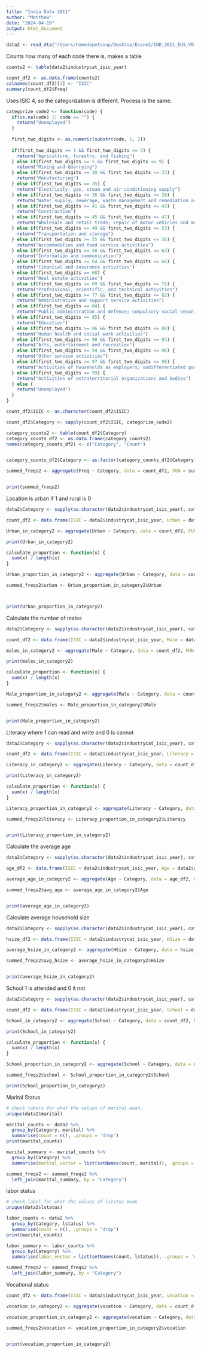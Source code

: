 ```yaml
---
title: "India Data 2011"
author: "Matthew"
date: "2024-04-19"
output: html_document
---
```


```r
data2 <- read_dta("/Users/homedepotsoup/Desktop/Econo2/IND_2011_EUS_V01_M_V06_A_GLD_ALL.dta")
```

Counts how many of each code there is, makes a table
```r
counts2 <- table(data2$industrycat_isic_year)

count_df2 <- as.data.frame(counts2)
colnames(count_df2)[1] <- "ISIC"
summary(count_df2$Freq)
```

Uses ISIC 4, so the categorization is different. Process is the same. 
```r
categorize_code2 <- function(code) {
  if(is.na(code) || code == "") {
    return("Unemployed")
  }
  
  first_two_digits <- as.numeric(substr(code, 1, 2))
  
  if(first_two_digits >= 1 && first_two_digits <= 3) {
    return("Agriculture, forestry, and fishing")
  } else if(first_two_digits >= 5 && first_two_digits <= 9) {
    return("Mining and Quarrying")
  } else if(first_two_digits >= 10 && first_two_digits <= 33) {
    return("Manufacturing")
  } else if(first_two_digits == 35) {
    return("Electricity, gas, steam and air conditioning supply")
  } else if(first_two_digits >= 36 && first_two_digits <= 39) {
    return("Water supply; sewerage, waste management and remediation activities")
  } else if(first_two_digits >= 41 && first_two_digits <= 43) {
    return("Construction")
  } else if(first_two_digits >= 45 && first_two_digits <= 47) {
    return("Wholesale and retail trade; repair of motor vehicles and motorcycles")
  } else if(first_two_digits >= 49 && first_two_digits <= 53) {
    return("Transportation and storage")
  } else if(first_two_digits >= 55 && first_two_digits <= 56) {
    return("Accommodation and food service activities")
  } else if(first_two_digits >= 58 && first_two_digits <= 63) {
    return("Information and communication")
  } else if(first_two_digits >= 64 && first_two_digits <= 66) {
    return("Financial and insurance activities")
  } else if(first_two_digits == 68) {
    return("Real estate activities")
  } else if(first_two_digits >= 69 && first_two_digits <= 75) {
    return("Professional, scientific, and technical activities")
  } else if(first_two_digits >= 77 && first_two_digits <= 82) {
    return("Administrative and support service activities")
  } else if(first_two_digits == 84) {
    return("Public administration and defence; compulsory social security")
  } else if(first_two_digits == 85) {
    return("Education")
  } else if(first_two_digits >= 86 && first_two_digits <= 88) {
    return("Human health and social work activities")
  } else if(first_two_digits >= 90 && first_two_digits <= 93) {
    return("Arts, entertainment and recreation")
  } else if(first_two_digits >= 94 && first_two_digits <= 96) {
    return("Other service activities")
  } else if(first_two_digits >= 97 && first_two_digits <= 98) {
    return("Activities of households as employers; undifferentiated goods- and services-producing activities of households for own use")
  } else if(first_two_digits == 99) {
    return("Activities of extraterritorial organizations and bodies")
  } else {
    return("Unemployed")
  }
}

count_df2$ISIC <- as.character(count_df2$ISIC)

count_df2$Category <- sapply(count_df2$ISIC, categorize_code2)

category_counts2 <- table(count_df2$Category)
category_counts_df2 <- as.data.frame(category_counts2)
names(category_counts_df2) <- c("Category", "Count")


category_counts_df2$Category <- as.factor(category_counts_df2$Category)

summed_freqs2 <- aggregate(Freq ~ Category, data = count_df2, FUN = sum)


print(summed_freqs2)

```

Location is urban if 1 and rural is 0
```r
data2$Category <- sapply(as.character(data2$industrycat_isic_year), categorize_code2)

count_df2 <- data.frame(ISIC = data2$industrycat_isic_year, Urban = data2$urban, Category = data2$Category)

Urban_in_category2 <- aggregate(Urban ~ Category, data = count_df2, FUN = sum)

print(Urban_in_category2)

calculate_proportion <- function(x) {
  sum(x) / length(x)
}

Urban_proportion_in_category2 <- aggregate(Urban ~ Category, data = count_df2, FUN = calculate_proportion)

summed_freqs2$urban <- Urban_proportion_in_category2$Urban



print(Urban_proportion_in_category2)

```

Calculate the number of males
```r
data2$Category <- sapply(as.character(data2$industrycat_isic_year), categorize_code2)

count_df2 <- data.frame(ISIC = data2$industrycat_isic_year, Male = data2$male, Category = data2$Category)

males_in_category2 <- aggregate(Male ~ Category, data = count_df2, FUN = sum)

print(males_in_category2)

calculate_proportion <- function(x) {
  sum(x) / length(x)
}

Male_proportion_in_category2 <- aggregate(Male ~ Category, data = count_df2, FUN = calculate_proportion)

summed_freqs2$males <- Male_proportion_in_category2$Male


print(Male_proportion_in_category2)
```

Literacy where 1 can read and write and 0 is cannot 

```r
data2$Category <- sapply(as.character(data2$industrycat_isic_year), categorize_code2)

count_df2 <- data.frame(ISIC = data2$industrycat_isic_year, Literacy = data2$literacy, Category = data2$Category)

Literacy_in_category2 <- aggregate(Literacy ~ Category, data = count_df2, FUN = sum)

print(Literacy_in_category2)

calculate_proportion <- function(x) {
  sum(x) / length(x)
}

Literacy_proportion_in_category2 <- aggregate(Literacy ~ Category, data = count_df2, FUN = calculate_proportion)

summed_freqs2$literacy <- Literacy_proportion_in_category2$Literacy


print(Literacy_proportion_in_category2)
```

Calculate the average age
```r
data2$Category <- sapply(as.character(data2$industrycat_isic_year), categorize_code2)

age_df2 <- data.frame(ISIC = data2$industrycat_isic_year, Age = data2$age, Category = data2$Category)

average_age_in_category2 <- aggregate(Age ~ Category, data = age_df2, FUN = mean, na.rm = TRUE)

summed_freqs2$avg_age <- average_age_in_category2$Age


print(average_age_in_category2)

```

Calculate average household size
```r
data2$Category <- sapply(as.character(data2$industrycat_isic_year), categorize_code2)

hsize_df2 <- data.frame(ISIC = data2$industrycat_isic_year, HSize = data2$hsize, Category = data2$Category)

average_hsize_in_category2 <- aggregate(HSize ~ Category, data = hsize_df2, FUN = mean, na.rm = TRUE)

summed_freqs2$avg_hsize <- average_hsize_in_category2$HSize


print(average_hsize_in_category2)
```

School 1 is attended and 0 it not
```r
data2$Category <- sapply(as.character(data2$industrycat_isic_year), categorize_code2)

count_df2 <- data.frame(ISIC = data2$industrycat_isic_year, School = data2$school, Category = data2$Category)

School_in_category2 <- aggregate(School ~ Category, data = count_df2, FUN = sum)

print(School_in_category2)

calculate_proportion <- function(x) {
  sum(x) / length(x)
}

School_proportion_in_category2 <- aggregate(School ~ Category, data = count_df2, FUN = calculate_proportion)

summed_freqs2$school <- School_proportion_in_category2$School

print(School_proportion_in_category2)
```
Marital Status
```r
# Check labels for what the values of marital mean.
unique(data2$marital)
```

```r
marital_counts <- data2 %>%
  group_by(Category, marital) %>%
  summarise(count = n(), .groups = 'drop')
print(marital_counts)

marital_summary <- marital_counts %>%
  group_by(Category) %>%
  summarise(marital_vector = list(setNames(count, marital)), .groups = 'drop')

summed_freqs2 <- summed_freqs2 %>%
  left_join(marital_summary, by = "Category")
```
labor status
```r
# check label for what the values of lstatus mean
unique(data2$lstatus)
```

```r
labor_counts <- data2 %>%
  group_by(Category, lstatus) %>%
  summarise(count = n(), .groups = 'drop')
print(marital_counts)

labor_summary <- labor_counts %>%
  group_by(Category) %>%
  summarise(labor_vector = list(setNames(count, lstatus)), .groups = 'drop')

summed_freqs2 <- summed_freqs2 %>%
  left_join(labor_summary, by = "Category")
```

Vocational status
```r
count_df2 <- data.frame(ISIC = data2$industrycat_isic_year, vocation = data2$vocational, Category = data2$Category)

vocation_in_category2 <- aggregate(vocation ~ Category, data = count_df2, FUN = sum)

vocation_proportion_in_category2 <- aggregate(vocation ~ Category, data = count_df2, FUN = calculate_proportion)

summed_freqs2$vocation <- vocation_proportion_in_category2$vocation


print(vocation_proportion_in_category2)
```

